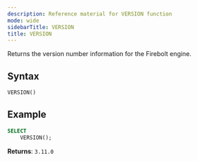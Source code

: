 ```yaml
---
description: Reference material for VERSION function
mode: wide
sidebarTitle: VERSION
title: VERSION
---
```



Returns the version number information for the Firebolt engine. 

## Syntax


```sql
VERSION()
```

## Example


```sql
SELECT
    VERSION();
```

**Returns**: `3.11.0`

